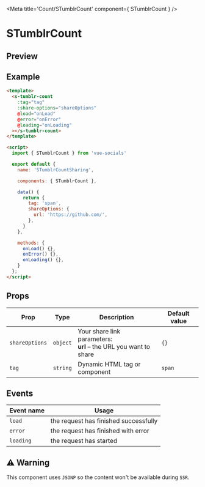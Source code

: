 
<Meta title='Count/STumblrCount' component={ STumblrCount } />

<style>{`
  .custom-preview .base-canvas {
    height: auto;
  }
`}</style>

# STumblrCount

## Preview

<Preview className="custom-preview">
  <Story id='count-stumblrcount--default' />
</Preview>

## Example

```html
<template>
  <s-tumblr-count
    :tag="tag"
    :share-options="shareOptions"
    @load="onLoad"
    @error="onError"
    @loading="onLoading"
  ></s-tumblr-count>
</template>

<script>
  import { STumblrCount } from 'vue-socials'

  export default {
    name: 'STumblrCountSharing',

    components: { STumblrCount },

    data() {
      return {
        tag: 'span',
        shareOptions: {
          url: 'https://github.com/',
        },
      }
    },

    methods: {
      onLoad() {},
      onError() {},
      onLoading() {},
    }
  };
</script>
```

## Props

| Prop | Type | Description | Default value |
| ------ | ------ | ------ | ------ |
`shareOptions` | `object` | Your share link parameters: <br /> **url** – the URL you want to share <br /> | `{}`
`tag` | `string` | Dynamic HTML tag or component  | `span`

## Events

| Event name | Usage |
| ------ | ------ |
`load` |  the request has finished successfully |
`error` | the request has finished with error |
`loading` | the request has started |

## ⚠️ Warning

This component uses `JSONP` so the content won't be available during `SSR`.

